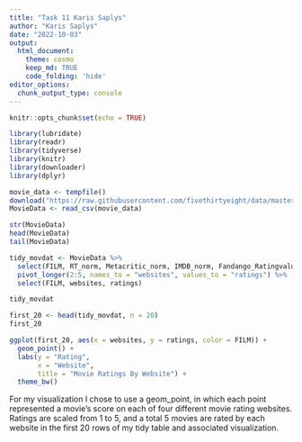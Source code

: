 ```yaml
---
title: "Task 11 Karis Saplys"
author: "Karis Saplys"
date: "2022-10-03"
output: 
  html_document:
    theme: cosmo
    keep_md: TRUE
    code_folding: 'hide'
editor_options: 
  chunk_output_type: console
---
```


```r
knitr::opts_chunk$set(echo = TRUE)
```

```r
library(lubridate)
library(readr)
library(tidyverse)
library(knitr)
library(downloader)
library(dplyr)
```

```r
movie_data <- tempfile()
download("https://raw.githubusercontent.com/fivethirtyeight/data/master/fandango/fandango_score_comparison.csv", movie_data, mode = "wb")
MovieData <- read_csv(movie_data)

str(MovieData)
head(MovieData)
tail(MovieData)
```

```r
tidy_movdat <- MovieData %>%
  select(FILM, RT_norm, Metacritic_norm, IMDB_norm, Fandango_Ratingvalue) %>%
  pivot_longer(2:5, names_to = "websites", values_to = "ratings") %>%
  select(FILM, websites, ratings)

tidy_movdat
```

```r
first_20 <- head(tidy_movdat, n = 20)
first_20
```

```r
ggplot(first_20, aes(x = websites, y = ratings, color = FILM)) +
  geom_point() +
  labs(y = "Rating",
       x = "Website",
       title = "Movie Ratings By Website") +
  theme_bw()
```

For my visualization I chose to use a geom_point, in which each point represented a movie's score on each of four different movie rating websites. Ratings are scaled from 1 to 5, and a total 5 movies are rated by each website in the first 20 rows of my tidy table and associated visualization.
